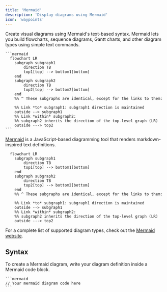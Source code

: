 ```yaml
---
title: 'Mermaid'
description: 'Display diagrams using Mermaid'
icon: 'waypoints'
---
```


Create visual diagrams using Mermaid's text-based syntax. Mermaid lets you build flowcharts, sequence diagrams, Gantt charts, and other diagram types using simple text commands.

<RequestExample>

````mdx Mermaid Flowchart Example
```mermaid
  flowchart LR
    subgraph subgraph1
        direction TB
        top1[top] --> bottom1[bottom]
    end
    subgraph subgraph2
        direction TB
        top2[top] --> bottom2[bottom]
    end
    %% ^ These subgraphs are identical, except for the links to them:

    %% Link *to* subgraph1: subgraph1 direction is maintained
    outside --> subgraph1
    %% Link *within* subgraph2:
    %% subgraph2 inherits the direction of the top-level graph (LR)
    outside ---> top2
```
````

</RequestExample>

[Mermaid](https://mermaid.js.org/) is a JavaScript-based diagramming tool that renders markdown-inspired text definitions.

```mermaid
  flowchart LR
    subgraph subgraph1
        direction TB
        top1[top] --> bottom1[bottom]
    end
    subgraph subgraph2
        direction TB
        top2[top] --> bottom2[bottom]
    end
    %% ^ These subgraphs are identical, except for the links to them:

    %% Link *to* subgraph1: subgraph1 direction is maintained
    outside --> subgraph1
    %% Link *within* subgraph2:
    %% subgraph2 inherits the direction of the top-level graph (LR)
    outside ---> top2
```

For a complete list of supported diagram types, check out the [Mermaid website](https://mermaid.js.org/).

## Syntax

To create a Mermaid diagram, write your diagram definition inside a Mermaid code block.

````mdx
```mermaid
// Your mermaid diagram code here
```
````
